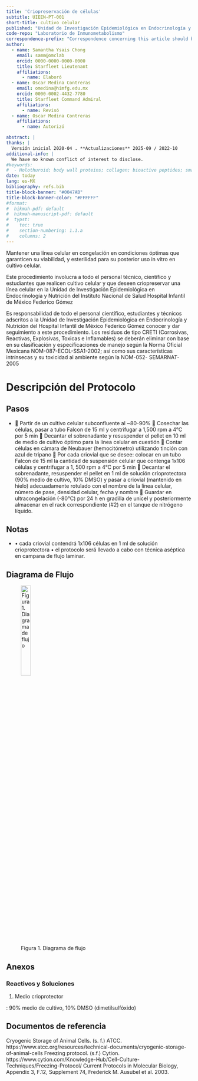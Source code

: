 ```yaml
---
title: 'Criopreservación de células'
subtitle: UIEEN-PT-001
short-title: cultivo celular
published: "Unidad de Investigación Epidemiológica en Endocrinología y Nutrición"
code-repo: "Laboratorio de Inmunometabolismo"
correspondence-prefix: "Correspondence concerning this article should be addressed to"
author:
  - name: Samantha Ysais Chong
    email: samm@omclab
    orcid: 0000-0000-0000-0000
    title: Starfleet Lieutenant
    affiliations: 
      - name: Elaboró
  - name: Oscar Medina Contreras
    email: omedina@himfg.edu.mx
    orcid: 0000-0002-4432-7780
    title: Starfleet Command Admiral
    affiliations: 
      - name: Revisó
  - name: Oscar Medina Contreras
    affiliations: 
      - name: Autorizó

abstract: |
thanks: |
  Versión inicial 2020-04 . **Actualizaciones** 2025-09 / 2022-10
additional-info: |
  We have no known conflict of interest to disclose.
#keywords:
#  - Holothuroid; body wall proteins; collagen; bioactive peptides; small molecular weight peptides; wound healing *in vitro*
date: today
lang: es-MX
bibliography: refs.bib
title-block-banner: "#0047AB"
title-block-banner-color: "#FFFFFF"
#format:
#  hikmah-pdf: default
#  hikmah-manuscript-pdf: default
#  typst:
#    toc: true
#    section-numbering: 1.1.a
#    columns: 2
---
```


::: {.callout-note title="Propósito"}
Mantener una línea celular en congelación en condiciones óptimas que garanticen su viabilidad, y esterilidad para su posterior uso in vitro en cultivo celular.
:::

::: {.callout-note title="Alcance"}
Este procedimiento involucra a todo el personal técnico, científico y estudiantes que realicen cultivo celular y que deseen criopreservar una línea celular en la Unidad de Investigación Epidemiológica en Endocrinología y Nutrición del Instituto Nacional de Salud Hospital Infantil de México Federico Gómez
:::

::: {.callout-note title="Políticas de operación, normas y lineamientos"}
Es responsabilidad de todo el personal científico, estudiantes y técnicos
adscritos a la Unidad de Investigación Epidemiológica en Endocrinología
y Nutrición del Hospital Infantil de México Federico Gómez conocer y dar
seguimiento a este procedimiento. Los residuos de tipo CRETI
(Corrosivas, Reactivas, Explosivas, Toxicas e Inflamables) se deberán
eliminar con base en su clasificación y especificaciones de manejo según
la Norma Oficial Mexicana NOM-087-ECOL-SSA1-2002; así como sus
características intrínsecas y su toxicidad al ambiente según la NOM-052-
SEMARNAT-2005
:::

\newpage

# Descripción del Protocolo

::: callout-note
## Pasos

- 	Partir de un cultivo celular subconfluente al ~80-90% 
	Cosechar las células, pasar a tubo Falcon de 15 ml y centrifugar a 1,500 rpm a 4°C por 5 min 
	Decantar el sobrenadante y resuspender el pellet en 10 ml de medio de cultivo óptimo para la línea celular en cuestión
	Contar células en cámara de Neubauer (hemocitómetro) utilizando tinción con azul de tripano
	Por cada criovial que se desee: colocar en un tubo Falcon de 15 ml la cantidad de suspensión celular que contenga 1x106 células y centrifugar a 1, 500 rpm a 4°C por 5 min 
	Decantar el sobrenadante, resuspender el pellet en 1 ml de solución crioprotectora (90% medio de cultivo, 10% DMSO) y pasar a criovial (mantenido en hielo) adecuadamente rotulado con el nombre de la línea celular, número de pase, densidad celular, fecha y nombre 
	Guardar en ultracongelación (-80°C) por 24 h en gradilla de unicel y posteriormente almacenar en el rack correspondiente (#2) en el tanque de nitrógeno líquido.

:::

::: {.callout-caution collapse="true"}
## Notas

- •	cada criovial contendrá 1x106 células en 1 ml de solución crioprotectora
•	el protocolo será llevado a cabo con técnica aséptica en campana de flujo laminar.



:::

## Diagrama de Flujo

![Figura 1. Diagrama de flujo](notebooks/images/freeze.png){width="25%"}

\newpage

## Anexos

### Reactivos y Soluciones

(@) Medio crioprotector

: 90% medio de cultivo, 10% DMSO (dimetilsulfóxido)

## Documentos de referencia

Cryogenic Storage of Animal Cells. (s. f.) ATCC. https://www.atcc.org/resources/technical-documents/cryogenic-storage-of-animal-cells
Freezing protocol. (s.f.) Cytion. https://www.cytion.com/Knowledge-Hub/Cell-Culture-Techniques/Freezing-Protocol/ 
Current Protocols in Molecular Biology, Appendix 3, F.12, Supplement 74, Frederick M. Ausubel et al. 2003.
